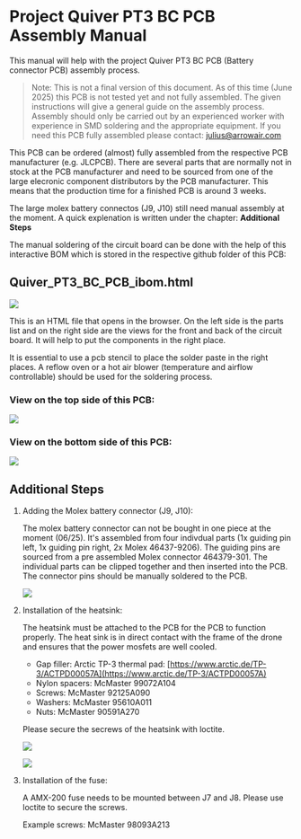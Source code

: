 # Project Quiver PT3 BC PCB Assembly Manual

This manual will help with the project Quiver PT3 BC PCB (Battery connector PCB) assembly process.

> Note: This is not a final version of this document. As of this time (June 2025) this PCB is not tested yet and not fully assembled. The given instructions will give a general guide on the assembly process. Assembly should only be carried out by an experienced worker with experience in SMD soldering and the appropriate equipment. If you need this PCB fully assembled please contact: julius@arrowair.com

This PCB can be ordered (almost) fully assembled from the respective PCB manufacturer (e.g. JLCPCB). There are several parts that are normally not in stock at the PCB manufacturer and need to be sourced from one of the large elecronic component distributors by the PCB manufacturer. This means that the production time for a finished PCB is around 3 weeks.

The large molex battery connectos (J9, J10) still need manual assembly at the moment. A quick explenation is written under the chapter: **Additional Steps**

The manual soldering of the circuit board can be done with the help of this interactive BOM which is stored in the respective github folder of this PCB:

## Quiver_PT3_BC_PCB_ibom.html

![](https://holocron.so/uploads/c8d63ef8-image.png)

This is an HTML file that opens in the browser. On the left side is the parts list and on the right side are the views for the front and back of the circuit board. It will help to put the components in the right place.

It is essential to use a pcb stencil to place the solder paste in the right places. A reflow oven or a hot air blower (temperature and airflow controllable) should be used for the soldering process.

### View on the top side of this PCB:

![](https://holocron.so/uploads/d6ef6395-quiver-pt3-bc-pcb-1.png)

### View on the bottom side of this PCB:

![](https://holocron.so/uploads/cded9627-quiver-pt3-bc-pcb-2.png)

## Additional Steps

1. Adding the Molex battery connector (J9, J10):

   The molex battery connector can not be bought in one piece at the moment (06/25). It's assembled from four indivdual parts (1x guiding pin left, 1x guiding pin right, 2x Molex 46437-9206). The guiding pins are sourced from a pre assembled Molex connector 464379-301. The individual parts can be clipped together and then inserted into the PCB. The connector pins should be manually soldered to the PCB.

   ![](https://holocron.so/uploads/83d54751-image.png)


2. Installation of the heatsink:

   The heatsink must be attached to the PCB for the PCB to function properly. The heat sink is in direct contact with the frame of the drone and ensures that the power mosfets are well cooled.

   - Gap filler: Arctic TP-3 thermal pad: [https://www.arctic.de/TP-3/ACTPD00057A](https://www.arctic.de/TP-3/ACTPD00057A)
   - Nylon spacers: McMaster 99072A104
   - Screws: McMaster 92125A090
   - Washers: McMaster 95610A011
   - Nuts: McMaster 90591A270

   Please secure the secrews of the heatsink with loctite.

   ![](https://holocron.so/uploads/4455d95f-image.png)

   ![](https://holocron.so/uploads/e7d71f54-image.png)


3. Installation of the fuse:

   A AMX-200 fuse needs to be mounted between J7 and J8. Please use loctite to secure the screws.

   Example screws: McMaster 98093A213